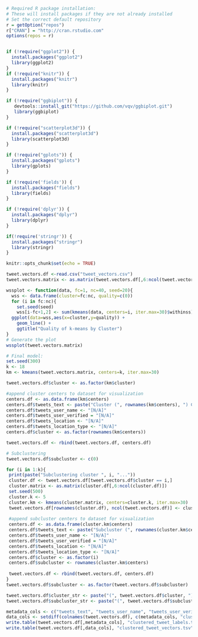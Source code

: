 
```r
# Required R package installation:
# These will install packages if they are not already installed
# Set the correct default repository
r = getOption("repos")
r["CRAN"] = "http://cran.rstudio.com"
options(repos = r)


if (!require("ggplot2")) {
  install.packages("ggplot2")
  library(ggplot2)
}
if (!require("knitr")) {
  install.packages("knitr")
  library(knitr)
}

if (!require("ggbiplot")) {
   devtools::install_git("https://github.com/vqv/ggbiplot.git")
   library(ggbiplot)
}

if (!require("scatterplot3d")) {
  install.packages("scatterplot3d")
  library(scatterplot3d)
}

if (!require("gplots")) {
  install.packages("gplots")
  library(gplots)
}

if (!require('fields')) {
  install.packages("fields")
  library(fields)
}

if (!require('dplyr')) {
  install.packages("dplyr")
  library(dplyr)
}

if(!require('stringr')) {
  install.packages("stringr")
  library(stringr)
}

knitr::opts_chunk$set(echo = TRUE)
```


```r
tweet.vectors.df <-read.csv("tweet_vectors.csv")
tweet.vectors.matrix <- as.matrix(tweet.vectors.df[,6:ncol(tweet.vectors.df)])
```

```r
wssplot <- function(data, fc=1, nc=40, seed=20){
  wss <- data.frame(cluster=fc:nc, quality=c(0))
  for (i in fc:nc){
    set.seed(seed)
    wss[i-fc+1,2] <- sum(kmeans(data, centers=i, iter.max=30)$withinss)}
  ggplot(data=wss,aes(x=cluster,y=quality)) + 
    geom_line() + 
    ggtitle("Quality of k-means by Cluster")
}
# Generate the plot
wssplot(tweet.vectors.matrix)
```

```r
# Final model:
set.seed(300)
k <- 18
km <- kmeans(tweet.vectors.matrix, centers=k, iter.max=30)

tweet.vectors.df$cluster <- as.factor(km$cluster)

#append cluster centers to dataset for visualization
centers.df <- as.data.frame(km$centers)
centers.df$tweets_text <- paste("Cluster (", rownames(km$centers), ") Center", sep="")
centers.df$tweets_user_name <- "[N/A]"
centers.df$tweets_user_verified = "[N/A]"
centers.df$tweets_location <- "[N/A]"
centers.df$tweets_location_type <- "[N/A]"
centers.df$cluster <- as.factor(rownames(km$centers))

tweet.vectors.df <- rbind(tweet.vectors.df, centers.df)

```

```r
# Subclustering
tweet.vectors.df$subcluster <- c(0)

for (i in 1:k){
 print(paste("Subclustering cluster ", i, "..."))
 cluster.df <- tweet.vectors.df[tweet.vectors.df$cluster == i,]
 cluster.matrix <- as.matrix(cluster.df[,6:ncol(cluster.df)])
 set.seed(500)
 cluster.k <- 5
 cluster.km <- kmeans(cluster.matrix, centers=cluster.k, iter.max=30)
 tweet.vectors.df[rownames(cluster.df), ncol(tweet.vectors.df)] <- cluster.km$cluster
 
 #append subcluster centers to dataset for visualization
 centers.df <- as.data.frame(cluster.km$centers)
 centers.df$tweets_text <- paste("Subcluster (", rownames(cluster.km$centers), ") Center", sep="")
 centers.df$tweets_user_name <- "[N/A]"
 centers.df$tweets_user_verified = "[N/A]"
 centers.df$tweets_location <- "[N/A]"
 centers.df$tweets_location_type <- "[N/A]"
 centers.df$cluster <- as.factor(i)
 centers.df$subcluster <- rownames(cluster.km$centers)
 
 tweet.vectors.df <- rbind(tweet.vectors.df, centers.df)
}
tweet.vectors.df$subcluster <- as.factor(tweet.vectors.df$subcluster)
```

```r
tweet.vectors.df$cluster_str <- paste("(", tweet.vectors.df$cluster, ")", sep="")
tweet.vectors.df$subcluster_str <- paste("(", tweet.vectors.df$subcluster, ")", sep="")

metadata_cols <- c("tweets_text", "tweets_user_name", "tweets_user_verified", "tweets_location", "tweets_location_type", "cluster_str", "subcluster_str")
data_cols <- setdiff(colnames(tweet.vectors.df), c(metadata_cols, "cluster", "subcluster"))
write.table(tweet.vectors.df[,metadata_cols], "clustered_tweet_labels.tsv", sep='\t', row.names = FALSE)
write.table(tweet.vectors.df[,data_cols], "clustered_tweet_vectors.tsv", sep='\t', row.names = FALSE, col.names = FALSE)
```